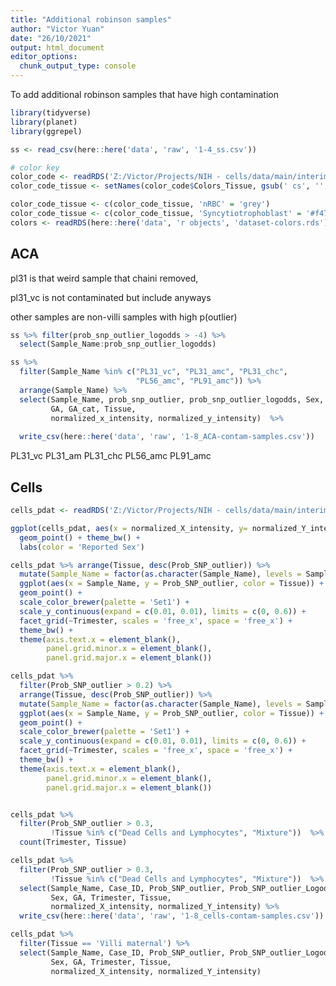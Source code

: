 ```yaml
---
title: "Additional robinson samples"
author: "Victor Yuan"
date: "26/10/2021"
output: html_document
editor_options: 
  chunk_output_type: console
---
```


To add additional robinson samples that have high contamination

```r
library(tidyverse)
library(planet)
library(ggrepel)

ss <- read_csv(here::here('data', 'raw', '1-4_ss.csv'))

# color key
color_code <- readRDS('Z:/Victor/Projects/NIH - cells/data/main/interim/2_3_color_code.rds')
color_code_tissue <- setNames(color_code$Colors_Tissue, gsub(' cs', '',color_code$label))

color_code_tissue <- c(color_code_tissue, 'nRBC' = 'grey')
color_code_tissue <- c(color_code_tissue, 'Syncytiotrophoblast' = '#f4702e')
colors <- readRDS(here::here('data', 'r objects', 'dataset-colors.rds'))
```

## ACA

pl31 is that weird sample that chaini removed,

pl31_vc is not contaminated but include anyways

other samples are non-villi samples with high p(outlier)

```r
ss %>% filter(prob_snp_outlier_logodds > -4) %>%
  select(Sample_Name:prob_snp_outlier_logodds) 

ss %>%
  filter(Sample_Name %in% c("PL31_vc", "PL31_amc", "PL31_chc",
                            "PL56_amc", "PL91_amc")) %>%
  arrange(Sample_Name) %>%
  select(Sample_Name, prob_snp_outlier, prob_snp_outlier_logodds, Sex, GA, 
         GA, GA_cat, Tissue,
         normalized_x_intensity, normalized_y_intensity)  %>%
  
  write_csv(here::here('data', 'raw', '1-8_ACA-contam-samples.csv'))
```

PL31_vc
PL31_am
PL31_chc
PL56_amc
PL91_amc

## Cells

```r
cells_pdat <- readRDS('Z:/Victor/Projects/NIH - cells/data/main/interim/1_1_pDat.rds')

ggplot(cells_pdat, aes(x = normalized_X_intensity, y= normalized_Y_intensity, color = Sex)) +
  geom_point() + theme_bw() +
  labs(color = 'Reported Sex')

cells_pdat %>% arrange(Tissue, desc(Prob_SNP_outlier)) %>% 
  mutate(Sample_Name = factor(as.character(Sample_Name), levels = Sample_Name)) %>%
  ggplot(aes(x = Sample_Name, y = Prob_SNP_outlier, color = Tissue)) +
  geom_point() +
  scale_color_brewer(palette = 'Set1') +
  scale_y_continuous(expand = c(0.01, 0.01), limits = c(0, 0.6)) +
  facet_grid(~Trimester, scales = 'free_x', space = 'free_x') +
  theme_bw() +
  theme(axis.text.x = element_blank(),
        panel.grid.minor.x = element_blank(),
        panel.grid.major.x = element_blank()) 

cells_pdat %>%
  filter(Prob_SNP_outlier > 0.2) %>%
  arrange(Tissue, desc(Prob_SNP_outlier)) %>% 
  mutate(Sample_Name = factor(as.character(Sample_Name), levels = Sample_Name)) %>%
  ggplot(aes(x = Sample_Name, y = Prob_SNP_outlier, color = Tissue)) +
  geom_point() +
  scale_color_brewer(palette = 'Set1') +
  scale_y_continuous(expand = c(0.01, 0.01), limits = c(0, 0.6)) +
  facet_grid(~Trimester, scales = 'free_x', space = 'free_x') +
  theme_bw() +
  theme(axis.text.x = element_blank(),
        panel.grid.minor.x = element_blank(),
        panel.grid.major.x = element_blank()) 


cells_pdat %>%
  filter(Prob_SNP_outlier > 0.3,
         !Tissue %in% c("Dead Cells and Lymphocytes", "Mixture"))  %>%
  count(Trimester, Tissue)

cells_pdat %>%
  filter(Prob_SNP_outlier > 0.3,
         !Tissue %in% c("Dead Cells and Lymphocytes", "Mixture"))  %>%
  select(Sample_Name, Case_ID, Prob_SNP_outlier, Prob_SNP_outlier_Logodds, 
         Sex, GA, Trimester, Tissue,
         normalized_X_intensity, normalized_Y_intensity) %>%
  write_csv(here::here('data', 'raw', '1-8_cells-contam-samples.csv'))

cells_pdat %>%
  filter(Tissue == 'Villi maternal') %>%
  select(Sample_Name, Case_ID, Prob_SNP_outlier, Prob_SNP_outlier_Logodds, 
         Sex, GA, Trimester, Tissue,
         normalized_X_intensity, normalized_Y_intensity)
```

